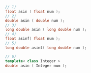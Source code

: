 ```cpp
// 1)
float asin ( float num );
// 2)
double asin ( double num );
// 3)
long double asin ( long double num );
// 4)
float asinf( float num );
// 5)
long double asinl( long double num );
```
```cpp title="Additional Overloads"
// 6)
template< class Integer >
double asin ( Integer num );
```